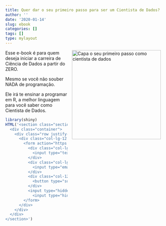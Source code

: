 ```yaml
---
title: Quer dar o seu primeiro passo para ser um Cientista de Dados?
author: ''
date: '2020-01-14'
slug: ebook
categories: []
tags: []
type: mylayout
---
```


<img src="https://www.luisotavio.pro/r-ciencia-de-dados/imagens/capa_livro.jpeg" height="280" alt="Capa o seu primeiro passo como cientista de dados" align="right" style="margin: 0 1em 0 1em" />

Esse e-book é para quem deseja iniciar a carreira de Ciência de Dados a partir do ZERO. 

Mesmo se você não souber NADA de programação.

Ele irá te ensinar a programar em R, a melhor linguagem para você saber como Cientista de Dados.




```r
library(shiny)
HTML('<section class="section-sm pb-0">
  <div class="container">
    <div class="row justify-content-center">
      <div class="col-lg-12 text-center">
        <form action="https://sendy.gurudocartola.com/subscribe" method="POST" class="row">
          <div class="col-lg-4">
            <input type="text" class="form-control mb-3" id="name" name="name" placeholder="seu nome">
          </div>
          <div class="col-lg-8">
            <input type="email" class="form-control mb-5" id="email" name="email" placeholder="seu melhor e-mail">
          </div>
          <div class="col-12">
            <button type="submit" class="btn btn-primary">RECEBER O SEU LIVRO!</button>
          </div>
          <input type="hidden" name="list" value="8jYxnvMSam7MdqVEkq9DpQ"/>
	        <input type="hidden" name="subform" value="yes"/>
        </form>
      </div>
    </div>
  </div>
</section>')
```

